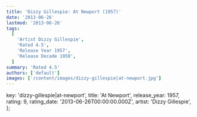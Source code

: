 ```yaml
---
title: 'Dizzy Gillespie: At Newport (1957)'
date: '2013-06-26'
lastmod: '2013-06-26'
tags:
  [
    'Artist Dizzy Gillespie',
    'Rated 4.5',
    'Release Year 1957',
    'Release Decade 1950',
  ]
summary: 'Rated 4.5'
authors: ['default']
images: ['/content/images/dizzy-gillespie|at-newport.jpg']
---
```


  key: 'dizzy-gillespie|at-newport',
  title: 'At Newport',
  release_year: 1957,
  rating: 9,
  rating_date: '2013-06-26T00:00:00.000Z',
  artist: 'Dizzy Gillespie',
};

<MusicRating data={data} />
